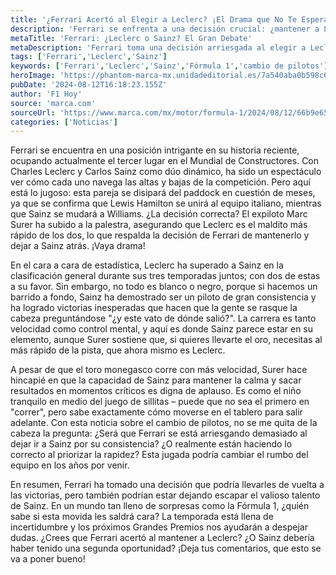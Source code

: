 ```yaml
---
title: '¿Ferrari Acertó al Elegir a Leclerc? ¡El Drama que No Te Esperabas!'
description: 'Ferrari se enfrenta a una decisión crucial: ¿mantener a Leclerc o arriesgarse a perder la consistencia de Sainz? Descubre el drama y análisis detrás de esta jugada.'
metaTitle: 'Ferrari: ¿Leclerc o Sainz? El Gran Debate'
metaDescription: 'Ferrari toma una decisión arriesgada al elegir a Leclerc sobre Sainz. Descubre el drama detrás de esta polémica jugada y lo que podría significar para el futuro.'
tags: ['Ferrari','Leclerc','Sainz']
keywords: ['Ferrari','Leclerc','Sainz','Fórmula 1','cambio de pilotos']
heroImage: 'https://phantom-marca-mx.unidadeditorial.es/7a540aba0b598c65ed8b4f0bc84ead28/resize/600/mx/assets/multimedia/imagenes/2024/07/02/17199160813020.jpg'
pubDate: '2024-08-12T16:18:23.155Z'
author: 'F1 Hoy'
source: 'marca.com'
sourceUrl: 'https://www.marca.com/mx/motor/formula-1/2024/08/12/66b9e65e268e3ea2088b4585.html'
categories: ['Noticias']
---
```

Ferrari se encuentra en una posición intrigante en su historia reciente, ocupando actualmente el tercer lugar en el Mundial de Constructores. Con Charles Leclerc y Carlos Sainz como dúo dinámico, ha sido un espectáculo ver cómo cada uno navega las altas y bajas de la competición. Pero aquí está lo jugoso: esta pareja se disipará del paddock en cuestión de meses, ya que se confirma que Lewis Hamilton se unirá al equipo italiano, mientras que Sainz se mudará a Williams. ¿La decisión correcta? El expiloto Marc Surer ha subido a la palestra, asegurando que Leclerc es el maldito más rápido de los dos, lo que respalda la decisión de Ferrari de mantenerlo y dejar a Sainz atrás. ¡Vaya drama!

En el cara a cara de estadística, Leclerc ha superado a Sainz en la clasificación general durante sus tres temporadas juntos; con dos de estas a su favor. Sin embargo, no todo es blanco o negro, porque si hacemos un barrido a fondo, Sainz ha demostrado ser un piloto de gran consistencia y ha logrado victorias inesperadas que hacen que la gente se rasque la cabeza preguntándose "¿y este vato de dónde salió?". La carrera es tanto velocidad como control mental, y aquí es donde Sainz parece estar en su elemento, aunque Surer sostiene que, si quieres llevarte el oro, necesitas al más rápido de la pista, que ahora mismo es Leclerc.

A pesar de que el toro monegasco corre con más velocidad, Surer hace hincapié en que la capacidad de Sainz para mantener la calma y sacar resultados en momentos críticos es digna de aplauso. Es como el niño tranquilo en medio del juego de sillitas – puede que no sea el primero en "correr", pero sabe exactamente cómo moverse en el tablero para salir adelante. Con esta noticia sobre el cambio de pilotos, no se me quita de la cabeza la pregunta: ¿Será que Ferrari se está arriesgando demasiado al dejar ir a Sainz por su consistencia? ¿O realmente están haciendo lo correcto al priorizar la rapidez? Esta jugada podría cambiar el rumbo del equipo en los años por venir.

En resumen, Ferrari ha tomado una decisión que podría llevarles de vuelta a las victorias, pero también podrían estar dejando escapar el valioso talento de Sainz. En un mundo tan lleno de sorpresas como la Fórmula 1, ¿quién sabe si esta movida les saldrá cara? La temporada está llena de incertidumbre y los próximos Grandes Premios nos ayudarán a despejar dudas. ¿Crees que Ferrari acertó al mantener a Leclerc? ¿O Sainz debería haber tenido una segunda oportunidad? ¡Deja tus comentarios, que esto se va a poner bueno!


